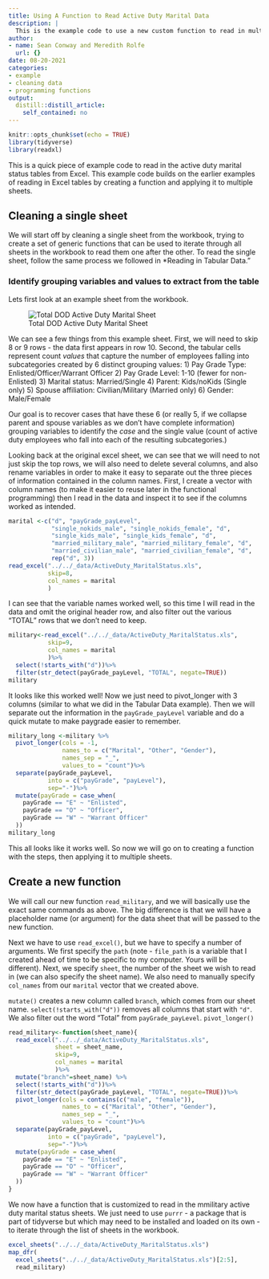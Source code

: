 ```yaml
---
title: Using A Function to Read Active Duty Marital Data
description: |
  This is the example code to use a new custom function to read in multiple sheets of data about Active Duty members of the military and marital status.
author:
- name: Sean Conway and Meredith Rolfe
  url: {}
date: 08-20-2021
categories:
- example
- cleaning data
- programming functions
output:
  distill::distill_article:
    self_contained: no
---
```



```r
knitr::opts_chunk$set(echo = TRUE)
library(tidyverse)
library(readxl)
```

This is a quick piece of example code to read in the active duty marital status tables from Excel. This example code builds on the earlier examples of reading in Excel tables by creating a function and applying it to multiple sheets.

## Cleaning a single sheet

We will start off by cleaning a single sheet from the workbook, trying to create a set of generic functions that can be used to iterate through all sheets in the workbook to read them one after the other. To read the single sheet, follow the same process we followed in *Reading in Tabular Data."

### Identify grouping variables and values to extract from the table

Lets first look at an example sheet from the workbook.

![Total DOD Active Duty Marital Sheet](dod_marital.png)

We can see a few things from this example sheet. First, we will need to skip 8 or 9 rows - the data first appears in row 10. Second, the tabular cells represent count *values* that capture the number of employees falling into subcategories created by 6 distinct grouping values:
  1) Pay Grade Type: Enlisted/Officer/Warrant Officer
  2) Pay Grade Level: 1-10 (fewer for non-Enlisted)
  3) Marital status: Married/Single
  4) Parent: Kids/noKids (Single only)
  5) Spouse affiliation: Civilian/Military (Married only)
  6) Gender: Male/Female

Our goal is to recover cases that have these 6 (or really 5, if we collapse parent and spouse variables as we don't have complete information) grouping variables to identify the *case* and the single value (count of active duty employees who fall into each of the resulting subcategories.)

Looking back at the original excel sheet, we can see that we will need to not just skip the top rows, we will also need to delete several columns, and also rename variables in order to make it easy to separate out the three pieces of information contained in the column names. First, I create a vector with column names (to make it easier to reuse later in the functional programming) then I read in the data and inspect it to see if the columns worked as intended.

```r
marital <-c("d", "payGrade_payLevel",
            "single_nokids_male", "single_nokids_female", "d",
            "single_kids_male", "single_kids_female", "d",
            "married_military_male", "married_military_female", "d",
            "married_civilian_male", "married_civilian_female", "d",
            rep("d", 3))
read_excel("../../_data/ActiveDuty_MaritalStatus.xls", 
           skip=8,
           col_names = marital
           )
```
I can see that the variable names worked well, so this time I will read in the data and omit the original header row, and also filter out the various "TOTAL" rows that we don't need to keep.

```r
military<-read_excel("../../_data/ActiveDuty_MaritalStatus.xls", 
           skip=9,
           col_names = marital
           )%>%
  select(!starts_with("d"))%>%
  filter(str_detect(payGrade_payLevel, "TOTAL", negate=TRUE))
military
```

It looks like this worked well! Now we just need to pivot_longer with 3 columns (similar to what we did in the Tabular Data example). Then we will separate out the information in the `payGrade_payLevel` variable and do a quick mutate to make paygrade easier to remember.

```r
military_long <-military %>%
  pivot_longer(cols = -1,
               names_to = c("Marital", "Other", "Gender"),
               names_sep = "_",
               values_to = "count")%>%
  separate(payGrade_payLevel, 
           into = c("payGrade", "payLevel"),
           sep="-")%>%
  mutate(payGrade = case_when(
    payGrade == "E" ~ "Enlisted",
    payGrade == "O" ~ "Officer",
    payGrade == "W" ~ "Warrant Officer"
  ))
military_long
```
This all looks like it works well. So now we will go on to creating a function with the steps, then applying it to multiple sheets.

## Create a new function

We will call our new function `read_military`, and we will basically use the exact same commands as above. The big difference is that we will have a placeholder name (or argument) for the data sheet that will be passed to the new function.
  
Next we have to use `read_excel()`, but we have to specify a number of arguments. We first specify the `path` (note - `file_path` is a variable that I created ahead of time to be specific to my computer. Yours will be different). Next, we specify `sheet`, the number of the sheet we wish to read in (we can also specify the sheet name). We also need to manually specify `col_names` from our `marital` vector that we created above. 

`mutate()` creates a new column called `branch`, which comes from our sheet name. `select(!starts_with("d"))` removes all columns that start with `"d"`. We also filter out the word "Total" from `payGrade_payLevel`. `pivot_longer()`  
  
```r
read_military<-function(sheet_name){
  read_excel("../../_data/ActiveDuty_MaritalStatus.xls", 
             sheet = sheet_name,
             skip=9,
             col_names = marital
             )%>%
  mutate("branch"=sheet_name) %>%
  select(!starts_with("d"))%>%
  filter(str_detect(payGrade_payLevel, "TOTAL", negate=TRUE))%>%
  pivot_longer(cols = contains(c("male", "female")),
               names_to = c("Marital", "Other", "Gender"),
               names_sep = "_",
               values_to = "count")%>%
  separate(payGrade_payLevel, 
           into = c("payGrade", "payLevel"),
           sep="-")%>%
  mutate(payGrade = case_when(
    payGrade == "E" ~ "Enlisted",
    payGrade == "O" ~ "Officer",
    payGrade == "W" ~ "Warrant Officer"
  ))
}
```

We now have a function that is customized to read in the mmilitary active duty marital status sheets. We just need to use `purrr` - a package that is part of tidyverse but which may need to be installed and loaded on its own - to iterate through the list of sheets in the workbook.

```r
excel_sheets("../../_data/ActiveDuty_MaritalStatus.xls")
map_dfr(
  excel_sheets("../../_data/ActiveDuty_MaritalStatus.xls")[2:5],
  read_military)
```
